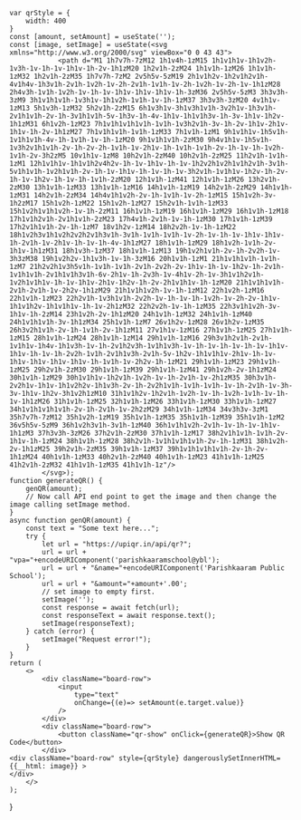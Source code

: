 
    var qrStyle = {
        width: 400
    }
    const [amount, setAmount] = useState('');
    const [image, setImage] = useState(<svg xmlns="http://www.w3.org/2000/svg" viewBox="0 0 43 43">
                <path d="M1 1h7v7h-7zM12 1h1v4h-1zM15 1h1v1h1v-1h1v2h-1v3h-1v-1h-1v-1h1v-1h-2v-1h1zM20 1h2v1h-2zM24 1h1v1h-1zM26 1h1v1h-1zM32 1h2v1h-2zM35 1h7v7h-7zM2 2v5h5v-5zM19 2h1v1h2v-1h2v1h2v1h-4v1h4v-1h3v1h-2v1h-1v2h-1v-2h-2v1h-1v1h-1v-2h-1v2h-1v-2h-1v-1h1zM28 2h4v3h-1v1h-1v2h-1v-1h-1v-1h1v-1h1v-1h1v-1h-3zM36 2v5h5v-5zM3 3h3v3h-3zM9 3h1v1h1v1h-1v3h1v-1h1v2h-1v1h-1v-1h-1zM37 3h3v3h-3zM20 4v1h1v-1zM13 5h1v3h-1zM32 5h2v1h-2zM15 6h1v3h1v-3h1v3h1v1h-3v2h1v-1h3v1h-2v1h1v1h-2v-1h-3v1h1v1h-5v-1h3v-1h-4v-1h1v-1h1v1h3v-1h-3v-1h1v-1h2v-1h1zM31 6h1v2h-1zM23 7h1v1h1v1h1v1h-1v1h-1v3h2v1h-3v-1h-2v-1h1v-2h1v-1h1v-1h-2v-1h1zM27 7h1v1h1v1h-1v1h-1zM33 7h1v1h-1zM1 9h1v1h1v-1h5v1h-1v1h1v1h-4v-1h-1v1h-1v-1h-1zM20 9h1v1h1v1h-2zM30 9h4v1h1v-1h5v1h-1v3h2v1h1v1h-2v-1h-2v-2h-1v1h-1v-2h1v-1h-1v1h-1v1h-2v-1h-1v-1h-1v2h-1v1h-2v-3h2zM5 10v1h1v-1zM8 10h2v1h-2zM40 10h2v1h-2zM25 11h2v1h-1v1h-1zM1 12h1v1h1v-1h1v1h2v4h2v-1h-1v-1h1v-1h-1v-1h2v2h1v2h1v1h2v1h-3v1h-5v1h1v1h-1v2h1v1h-2v-1h-1v-1h1v-1h-1v-1h-1v-3h2v1h-1v1h1v-1h2v-1h-2v-1h-1v-1h2v-1h-1v-1h-1v1h-2zM20 12h1v1h-1zM41 12h1v1h-1zM26 13h2v1h-2zM30 13h1v1h-1zM33 13h1v1h-1zM16 14h1v1h-1zM19 14h2v1h-2zM29 14h1v1h-1zM31 14h2v1h-2zM34 14h4v1h1v2h-2v-1h-1v1h-1v-2h-1zM15 15h1v2h-3v-1h2zM17 15h1v2h-1zM22 15h1v2h-1zM27 15h2v1h-1v1h-1zM33 15h1v2h1v1h1v2h-1v-1h-2zM11 16h1v1h-1zM19 16h1v1h-1zM29 16h1v1h-1zM18 17h1v1h2v1h-2v1h1v1h-2zM23 17h4v1h-2v1h-1v-1h-1zM30 17h1v1h-1zM39 17h2v1h1v1h-2v-1h-1zM7 18v1h2v-1zM14 18h2v2h-1v-1h-1zM22 18h1v2h3v1h1v2h2v2h2v1h3v1h-3v1h-1v1h-1v1h-1v-2h-1v-1h-1v-1h1v-1h1v-1h-2v1h-1v-2h1v-1h-1v-1h-4v-1h1zM27 18h1v1h-1zM29 18h1v2h-1v1h-2v-1h1v-1h1zM31 18h1v3h-1zM37 18h1v1h-1zM13 19h1v2h1v1h-2v-1h-2v2h-1v-3h3zM38 19h1v2h2v-1h1v3h-1v-1h-3zM16 20h1v1h-1zM1 21h1v1h1v1h-1v1h-1zM7 21h2v2h1v3h5v1h-1v1h-1v1h-2v1h-2v2h-2v-1h1v-1h-1v-1h2v-1h-2v1h-1v1h1v1h-2v1h1v1h3v1h-6v-2h1v-1h-2v3h-1v-4h1v-2h-1v-3h1v1h2v1h-1v2h1v1h1v-1h-1v-1h1v-2h1v-1h2v-1h-2v-2h1v1h1v-1h-1zM20 21h1v1h1v1h-2v1h-2v1h-1v-2h2v-1h1zM29 21h1v1h1v2h-1v-1h-1zM12 22h1v2h-1zM16 22h1v1h-1zM23 22h2v1h-1v3h1v1h-2v2h-1v-1h-1v-1h-1v2h-1v-2h-2v-1h1v-1h1v1h2v-1h1v1h1v-1h-1v-2h1zM32 22h2v2h-1v-1h-1zM35 22h3v1h1v2h-3v-1h1v-1h-2zM14 23h1v2h-2v-1h1zM20 24h1v1h-1zM32 24h1v1h-1zM40 24h1v1h1v1h-3v-1h1zM34 25h1v1h-1zM7 26v1h2v-1zM28 26v1h2v-1zM35 26h3v2h1v1h-2v-1h-1v1h-2v-1h1zM11 27v1h1v-1zM16 27h1v1h-1zM25 27h1v1h-1zM15 28h1v1h-1zM24 28h1v1h-1zM14 29h1v1h-1zM16 29h3v1h2v1h-2v1h-1v1h1v-1h4v-1h1v3h-1v-1h-2v1h2v3h-1v1h1v3h-1v-1h-1v-1h-1v-1h-1v-1h1v-1h1v-1h-1v-1h-2v2h-1v1h-2v1h1v3h-2v1h-5v-1h2v-1h1v1h1v-2h1v-1h-1v-1h1v-1h1v-1h1v-1h1v-1h-1v1h-1v-2h2v-1h-1zM21 29h1v1h-1zM23 29h1v1h-1zM25 29h2v1h-2zM30 29h1v1h-1zM39 29h1v1h-1zM41 29h1v2h-2v-1h1zM24 30h1v1h-1zM29 30h1v1h1v-1h2v1h-1v2h-1v-1h-2v1h-1v-2h1zM35 30h3v1h-2v2h1v-1h1v-1h1v2h2v-1h1v3h-2v-1h-2v2h1v1h-1v1h-1v1h-1v-1h-2v1h-1v-3h-3v-1h1v-1h2v-3h1v2h1zM10 31h1v1h2v-1h2v1h-1v2h-1v-1h-1v2h-1v1h-1v-1h-1v-1h1zM26 31h1v1h-1zM25 32h1v1h-1zM26 33h1v1h-1zM30 33h1v1h-1zM27 34h1v1h1v1h1v1h-2v-1h-2v1h-1v-2h2zM29 34h1v1h-1zM34 34v3h3v-3zM1 35h7v7h-7zM12 35h1v2h-1zM19 35h1v1h-1zM35 35h1v1h-1zM39 35h1v1h-1zM2 36v5h5v-5zM9 36h1v2h3v1h-3v1h-1zM40 36h1v1h1v2h-2v1h-1v-1h-1v-1h1v-1h1zM3 37h3v3h-3zM26 37h2v1h-2zM30 37h1v1h-1zM17 38h2v1h1v1h-1v1h-2v-1h1v-1h-1zM24 38h1v1h-1zM28 38h2v1h-1v1h1v1h1v1h-2v-1h-1zM31 38h1v2h-2v-1h1zM25 39h2v1h-2zM35 39h1v1h-1zM37 39h1v1h1v1h1v1h-2v-1h-2v-1h1zM24 40h1v1h-1zM33 40h2v1h-2zM40 40h1v1h-1zM23 41h1v1h-1zM25 41h2v1h-2zM32 41h1v1h-1zM35 41h1v1h-1z"/>
            </svg>);
    function generateQR() {
        genQR(amount);
        // Now call API end point to get the image and then change the image calling setImage method.
    }
    async function genQR(amount) {
        const text = "Some text here...";
        try {
            let url = "https://upiqr.in/api/qr?";
            url = url + "vpa="+encodeURIComponent('parishkaaramschool@ybl');
            url = url + "&name="+encodeURIComponent('Parishkaaram Public School');
            url = url + "&amount="+amount+'.00';
            // set image to empty first.
            setImage('');
            const response = await fetch(url);
            const responseText = await response.text();
            setImage(responseText);
        } catch (error) {
            setImage("Request error!");
        }
    }
    return (
        <>
            <div className="board-row">
                <input
                    type="text"
                    onChange={(e)=> setAmount(e.target.value)}
                />
            </div>
            <div className="board-row">
                <button className="qr-show" onClick={generateQR}>Show QR Code</button>
            </div>
    <div className="board-row" style={qrStyle} dangerouslySetInnerHTML={{__html: image}} >
    </div>
        </>
    );
}

<QRCodeGen/>